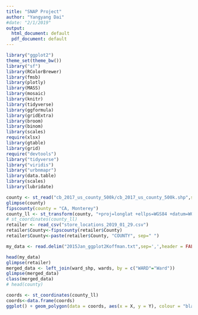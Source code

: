 ```yaml
---
title: "SNAP Project"
author: "Yangyang Dai"
#date: "2/1/2019"
output:
  html_document: default
  pdf_document: default
---
```


```r
library("ggplot2")
theme_set(theme_bw())
library("sf")
library(RColorBrewer)
library(fmsb)
library(plotly)
library(MASS)
library(mosaic)
library(knitr)
library(tidyverse)
library(ggformula)
library(gridExtra)
library(broom)
library(binom)
library(scales)
require(xlsx)
library(gtable)
library(grid)
require("devtools")
library("tidyverse")
library("viridis")
library("urbnmapr")
library(data.table)
library(scales)
library(lubridate)
```
```r
county <- st_read("cb_2017_us_county_500k/cb_2017_us_county_500k.shp",stringsAsFactors=FALSE)
glimpse(county)
fipscounty(county = "CA, Monterey")
county_ll <- st_transform(county, "+proj=longlat +ellps=WGS84 +datum=WGS84")
# st_coordinates(county_ll)
retailer <- read_csv("store_locations_2019_01_29.csv")
retailer$County<-fipscounty(retailer$County)
retailer$County<-paste(retailer$County, "COUNTY", sep=" ")

my_data <- read.delim("2015Jan_ggplot2Koffman.txt",sep=',',header = FALSE)

head(my_data)
glimpse(retailer)
merged_data <- left_join(ward_shp, wards, by = c("WARD"="Ward"))
glimpse(merged_data)
class(merged_data)
# head(county)
```

```r
coords <- st_coordinates(county_ll)
coords<-data.frame(coords)
ggplot() + geom_polygon(data = coords, aes(x = X, y = Y), colour = "black", fill = NA)
```















